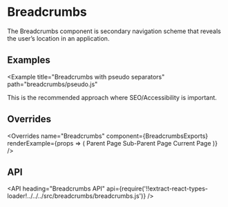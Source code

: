 <!--
Copyright (c) 2018-2019 Uber Technologies, Inc.

This source code is licensed under the MIT license found in the
LICENSE file in the root directory of this source tree.
-->





# Breadcrumbs

The Breadcrumbs component is secondary navigation scheme that reveals
the user’s location in an application.

## Examples

<Example title="Breadcrumbs basic usage" path="breadcrumbs/basic.js">
  <BasicBreadcrumbs />
</Example>

<Example
  title="Breadcrumbs with pseudo separators"
  path="breadcrumbs/pseudo.js"
>
  <PseudoBreadcrumbs />
</Example>

This is the recommended approach where SEO/Accessibility is important.

## Overrides

<Overrides
  name="Breadcrumbs"
  component={BreadcrumbsExports}
  renderExample={props => (
    <Breadcrumbs overrides={props.overrides}>
      <Link href="#overrides-parent">Parent Page</Link>
      <Link href="#overrides-subparent">Sub-Parent Page</Link>
      <span>Current Page</span>
    </Breadcrumbs>
  )}
/>

## API

<API
  heading="Breadcrumbs API"
  api={require('!!extract-react-types-loader!../../../src/breadcrumbs/breadcrumbs.js')}
/>

<Exports
  component={BreadcrumbsExports}
  title="Breadcrumbs exports"
  path="baseui/breadcrumbs"
/>
